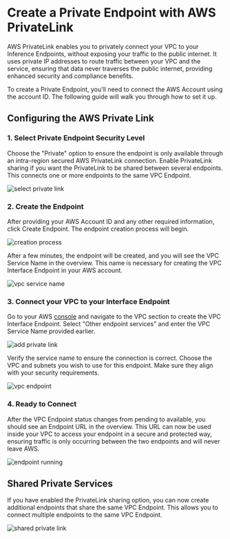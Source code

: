 # Create a Private Endpoint with AWS PrivateLink

AWS PrivateLink enables you to privately connect your VPC to your Inference Endpoints, without exposing your traffic to the public
internet. It uses private IP addresses to route traffic between your VPC and the service, ensuring that data never traverses the
public internet, providing enhanced security and compliance benefits.

To create a Private Endpoint, you'll need to connect the AWS Account using the account ID. The following guide will walk you
through how to set it up.

## Configuring the AWS Private Link

### 1. Select Private Endpoint Security Level

Choose the "Private" option to ensure the endpoint is only available through an intra-region secured AWS PrivateLink connection.
Enable PrivateLink sharing if you want the PrivateLink to be shared between several endpoints.
This connects one or more endpoints to the same VPC Endpoint.

![select private link](https://raw.githubusercontent.com/huggingface/hf-endpoints-documentation/main/assets/6_private_type.png)

### 2. Create the Endpoint

After providing your AWS Account ID and any other required information, click Create Endpoint. The endpoint creation process will begin.

![creation process](https://raw.githubusercontent.com/huggingface/hf-endpoints-documentation/main/assets/6_2_endpoint_creation.png)

After a few minutes, the endpoint will be created, and you will see the VPC Service Name in the overview. This name is necessary for
creating the VPC Interface Endpoint in your AWS account.

![vpc service name](https://raw.githubusercontent.com/huggingface/hf-endpoints-documentation/main/assets/6_3_vpc_ready.png)

### 3. Connect your VPC to your Interface Endpoint

Go to your AWS [console](https://console.aws.amazon.com/vpc/home?#Endpoints) and navigate to the VPC section to create the VPC Interface
Endpoint. Select "Other endpoint services" and enter the VPC Service Name provided earlier.

![add private link](https://raw.githubusercontent.com/huggingface/hf-endpoints-documentation/main/assets/6_4_add_private_link.png)

Verify the service name to ensure the connection is correct. Choose the VPC and subnets you wish to use for this endpoint. Make sure
they align with your security requirements.

![vpc endpoint](https://raw.githubusercontent.com/huggingface/hf-endpoints-documentation/main/assets/6_5_add_vpc.png)

### 4. Ready to Connect

After the VPC Endpoint status changes from pending to available, you should see an Endpoint URL in the overview. This URL can now
be used inside your VPC to access your endpoint in a secure and protected way, ensuring traffic is only occurring between the two
endpoints and will never leave AWS.

![endpoint running](https://raw.githubusercontent.com/huggingface/hf-endpoints-documentation/main/assets/6_6_running_endpoint.png)

## Shared Private Services 

If you have enabled the PrivateLink sharing option, you can now create additional endpoints that share the same VPC Endpoint. This
allows you to connect multiple endpoints to the same VPC Endpoint.

![shared private link](https://raw.githubusercontent.com/huggingface/hf-endpoints-documentation/main/assets/6_7_private_service_tooltip.png)

